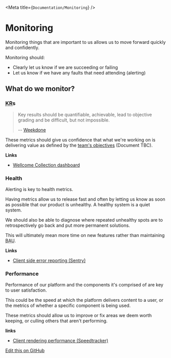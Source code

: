 
<Meta title={`Documentation/Monitoring`} />

# Monitoring

Monitoring things that are important to us allows us to move forward quickly and confidently.

Monitoring should:
* Clearly let us know if we are succeeding or failing
* Let us know if we have any faults that need attending (alerting)

## What do we monitor?

<h3><abbr title="key result">KR</abbr>s</h3>

> Key results should be quantifiable, achievable, lead to objective grading and be difficult, but not impossible.
>
> -- [Weekdone](https://weekdone.com/resources/objectives-key-results)

These metrics should give us confidence that what we're working on is delivering value
as defined by the [team's objectives](#) (Document TBC).

__Links__
* [Wellcome Collection dashboard](https://dash.wellcomecollection.org/)


### Health
Alerting is key to health metrics.

Having metrics allow us to release fast and often by letting us know as
soon as possible that our product is unhealthy. A healthy system is a quiet system.

We should also be able to diagnose where repeated unhealthy spots are to
retrospectively go back and put more permanent solutions.

This will ultimately mean more time on new features rather than maintaining
<abbr title="business as usual">BAU</abbr>.

__Links__
* [Client side error reporting (Sentry)](https://sentry.io/wellcome/wellcomecollection/dashboard/)


### Performance
Performance of our platform and the components it's comprised of are key to user satisfaction.

This could be the speed at which the platform delivers content to a user, or the metrics of
whether a specific component is being used.

These metrics should allow us to improve or fix areas we deem worth keeping, or culling
others that aren't performing.

__links__
* [Client rendering performance (Speedtracker)](http://ghp.wellcomecollection.org/speedtracker/v2-article/)

[Edit this on GitHub](https://github.com/wellcometrust/wellcomecollection.org/main/cardigan/stories/docs/monitoring-strategy.stories.mdx)
